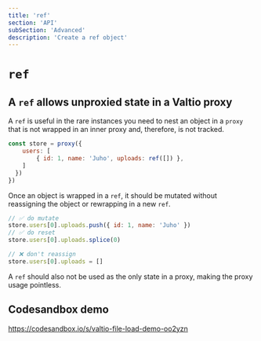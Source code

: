 ```yaml
---
title: 'ref'
section: 'API'
subSection: 'Advanced'
description: 'Create a ref object'
---
```


# `ref`

## A `ref` allows unproxied state in a Valtio proxy

A `ref` is useful in the rare instances you need to nest an object in a `proxy` that is not wrapped in an inner proxy and, therefore, is not tracked.

```js
const store = proxy({
    users: [
        { id: 1, name: 'Juho', uploads: ref([]) },
    ]
  })
})
```

Once an object is wrapped in a `ref`, it should be mutated without reassigning the object or rewrapping in a new `ref`.

```js
// ✅ do mutate
store.users[0].uploads.push({ id: 1, name: 'Juho' })
// ✅ do reset
store.users[0].uploads.splice(0)

// ❌ don't reassign
store.users[0].uploads = []
```

A `ref` should also not be used as the only state in a proxy, making the proxy usage pointless.

## Codesandbox demo

https://codesandbox.io/s/valtio-file-load-demo-oo2yzn
